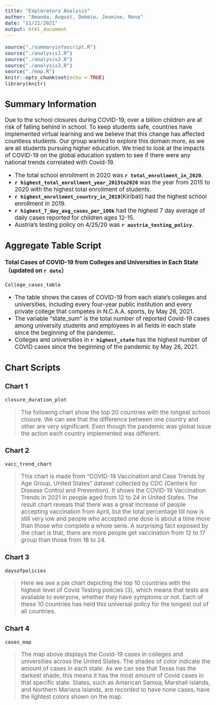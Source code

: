 ```yaml
---
title: "Exploratory Analysis"
author: "Amanda, August, Debbie, Jasmine, Rena"
date: "11/21/2021"
output: html_document
---
```


```r
source("./summaryinfoscript.R")
source("./analysis1.R")
source("./analysis2.R")
source("./analysis3.R")
source("./map.R")
knitr::opts_chunk$set(echo = TRUE)
library(knitr)
```
<style type="text/css">
  body{
  font-size: 14pt;
}
</style>

## Summary Information  
Due to the school closures during COVID-19, over a billion children are at risk of falling behind in school. To keep students safe, countries have implemented virtual learning and we believe that this change has affected countless students. Our group wanted to explore this domain more, as we are all students pursuing higher education. We tried to look at the impacts of COVID-19 on the global education system to see if there were any national trends correlated with Covid-19.
  
- The total school enrollment in 2020 was **`r total_enrollment_in_2020`**.
- **`r highest_total_enrollment_year_2015to2020`** was the year from 2015 to 2020 with the highest total enrollment of students. 
- **`r highest_enrollment_country_in_2019`**(Kiribati) had the highest school enrollment in 2019. 
- **`r highest_7_day_avg_cases_per_100k`** had the highest 7 day average of daily cases reported for children ages 12-15. 
- Austria's testing policy on 4/25/20 was **`r austria_testing_policy`**.


## Aggregate Table Script
#### Total Cases of COVID-19 from Colleges and Universities in Each State（updated on `r date`）
``` r
College_cases_table
```
  
- The table shows the cases of COVID-19 from each state's colleges and universities, including every four-year public institution and every private college that competes in N.C.A.A. sports, by May 26, 2021.
- The variable "state_sum" is the total number of reported Covid-19 cases among university students and employees in all fields in each state since the beginning of the pandemic.
- Colleges and universities in **`r highest_state`** has the highest number of COVID cases since the beginning of the pandemic by May 26, 2021.
  
  
## Chart Scripts
### Chart 1

``` r
closure_duration_plot
```

>The following chart show the top 20 countries with the longest school closure. We can see that the difference between one country and other are very significant. Even though the pandemic was global issue the action each country implemented was different.
  
### Chart 2

``` r
vacc_trend_chart
```

>This chart is made from "COVID-19 Vaccination and Case Trends by Age Group, United States" dataset collected by CDC (Centers for Disease Control and Prevention). It shows the COVID-19 Vaccination Trends in 2021 in people aged from 12 to 24 in United States. The result chart reveals that there was a great increase of people accepting vaccination from April, but the total percentage till now is still very low and people who accepted one dose is about a time more than those who complete a whole serie. A surprising fact exposed by the chart is that, there are more people get vaccination from 12 to 17 group than those from 18 to 24.
  
### Chart 3

``` r
daysofpolicies
```

>Here we see a pie chart depicting the top 10 countries with the highest level of Covid Testing policies (3), which means that tests are avaliable to everyone, whether they have symptoms or not. Each of these 10 countries has held this universal policy for the longest out of all countries.

### Chart 4
  
``` r
cases_map
```

>The map above displays the Covid-19 cases in colleges and universities across the United States. The shades of color indicate the amount of cases in each state. As we can see that Texas has the darkest shade, this means it has the most amount of Covid cases in that specific state. States, such as American Samoa, Marshall Islands, and Northern Mariana Islands, are recorded to have none cases, have the lightest colors shown on the map. 
